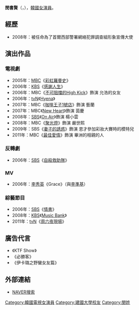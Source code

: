 {{blpunsourced|time=2019-06-21T11:49:18+00:00}}
{{藝人
|姓名 = 閔書賢
|類型 = 女演員
|圖片 =
|圖片尺寸 = 
|圖片簡介 = 
|本名 =
|外文名 = 민서현
|外文 = ko
|羅馬拼音 = Min Seo Hyeon
|英文名 =
|暱稱 =
|其他藝名 =
|國籍 = {{KOR}}
|出生日期 = {{birth_date_and_age|1986|4|10}}
|出生地點 = {{KOR}}
|宗教信仰 = 
|語言 = [[韓語|韓語]]
|職業 = [[演員|演員]]
|教育程度 = [[建國大學|建國大學]]電影藝術系
|出道作 = 
|出道日期 = 2005年
|代表作 = 
|活躍年代 =
|唱片公司 = 
|經紀公司 = 
|相關團體 = 
|網站 = 
}}

'''閔書賢'''（{{lang-ko|'''민서현'''}}，{{bd|1986年|4月10日}}），[[韓國|韓國]][[女演員|女演員]]。

== 經歷 ==
*2008年：被任命為了首爾西部警署網絡犯罪調查組形象宣傳大使

== 演出作品 ==
=== 電視劇 ===
*2005年：[[文化廣播_(韓國)|MBC]]《[[彩虹羅曼史|彩虹羅曼史]]》
*2006年：[[韓國放送公社|KBS]]《[[感謝人生|感謝人生]]》
*2006年：MBC《[[不可阻擋的High_Kick|不可阻擋的High Kick]]》飾演 允浩的女友
*2006年：[[tvN|tvN]]《[[Hyena_(電視劇)|Hyena]]》
*2007年：MBC《[[咖啡王子1號店|咖啡王子1號店]]》飾演 藝蘭
*2007年：MBC《[[New_Heart|New Heart]]》飾演 茵慶
*2008年：[[SBS_(韓國)|SBS]]《[[On_Air|On Air]]》飾演 楊小雲
*2008年：MBC《[[聚光燈|聚光燈]]》飾演 嚴世熙
*2009年：SBS《[[妻子的誘惑|妻子的誘惑]]》飾演 恩才參加彩妝大賽時的模特兒
*2011年：MBC《[[最佳愛情|最佳愛情]]》飾演 畢洲的相親的人
=== 反轉劇 ===
*2006年：[[SBS_(韓國)|SBS]]《[[自殺救助隊|自殺救助隊]]》
=== MV ===
*2006年：[[李秀英|李秀英]]《Grace》（與[[李準基|李準基]]）

=== 綜藝節目 ===
*2006年：[[SBS_(韓國)|SBS]]《[[情書_(綜藝節目)|情書]]》
*2008年：[[韓國放送公社|KBS]]《[[Music_Bank|Music Bank]]》
*2011年：[[tvN|tvN]]《[[周六夜現場_(韓國版)|周六夜現場]]》

== 廣告代言 ==
*《KTF Show》
*《必勝客》
*《伊卡璐之野蠻女友篇》
== 外部連結 ==
*[http://search.naver.com/search.naver?where=nexearch&query=%EB%AF%BC%EC%84%9C%ED%98%84&sm=top_hty&fbm=0&ie=utf8 NAVER搜索] {{Wayback|url=http://search.naver.com/search.naver?where=nexearch&query=%EB%AF%BC%EC%84%9C%ED%98%84&sm=top_hty&fbm=0&ie=utf8 |date=20190713001739 }}{{ko}}

{{Popeye Entertainment}}
{{DEFAULTSORT: Min Seo Hyeon}}
[[Category:韓國電視女演員|Category:韓國電視女演員]]
[[Category:建國大學校友|Category:建國大學校友]]
[[Category:閔姓|Category:閔姓]]
